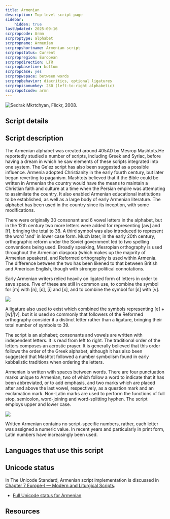 ```yaml
---
title: Armenian
description: Top-level script page
sidebar:
    hidden: true
lastUpdated: 2025-09-16
scrpropcode: Armn
scrproptype: alphabet
scrpropname: Armenian
scrpropshortname: Armenian script
scrpropstatus: Current
scrpropregion: European
scrpropdirection: LTR
scrpropbaseline: bottom
scrpropcase: yes
scrpropwspace: between words
scrpropbehavior: diacritics, optional ligatures
scrpropisonumkey: 230 (left-to-right alphabetic)
scrpropotcode: armn
---
```



![](../images/armn-sample.png "Sedrak Mkrtchyan, Flickr, 2008.")

## Script details

<ScriptDetails />

## Script description

The Armenian alphabet was created around 405AD by Mesrop Mashtots.He reportedly studied a number of scripts, including Greek and Syriac, before having a dream in which he saw elements of these scripts integrated into one system. The Ge'ez script has also been suggested as a possible influence. Armenia adopted Christianity in the early fourth century, but later began reverting to paganism. Mashtots believed that if the Bible could be written in Armenian the country would have the means to maintain a Christian faith and culture at a time when the Persian empire was attempting to assimilate the country. It also enabled Armenian educational institutions to be established, as well as a large body of early Armenian literature. The alphabet has been used in the country since its inception, with some modifications.

There were originally 30 consonant and 6 vowel letters in the alphabet, but in the 12th century two more letters were added for representing [aw] and [f], bringing the total to 38. A third symbol was also introduced to represent the word 'and' in lower case form. Much later, in the early 20th century, orthographic reform under the Soviet government led to two spelling conventions being used. Broadly speaking, Mesropian orthography is used throughout the Armenian diaspora (which makes up the majority of Armenian speakers),  and Reformed orthography is used within Armenia. The difference between the two has been likened to that between British and American English, though with stronger political connotations.

Early Armenian writers relied heavily on ligated form of letters in order to save space. Five of these are still in common use, to combine the symbol for [m] with [n], [ɛ], [i] and [x], and to combine the symbol for [ɛ] with [v]. 

![](../images/armn-ArmeLigas.png)

A ligature also used to exist which combined the symbols representing [ɛ] + [w]/[v], but it is used so commonly that followers of the Reformed orthography consider it a distinct letter rather than a ligature, bringing their total number of symbols to 39.

The script is an alphabet; consonants and vowels are written with independent letters. It is read from left to right. The traditional order of the letters composes an acrostic prayer. It is generally believed that this order follows the order of the Greek alphabet, although it has also been suggested that Mashtot followed a number symbolism found in early kabbalistic traditions when ordering the letters. 

Armenian is written with spaces between words. There are four punctuation marks unique to Armenian, two of which follow a word to indicate that it has been abbreviated, or to add emphasis, and two marks which are placed after and above the last vowel, respectively, as a question mark and an exclamation mark. Non-Latin marks are used to perform the functions of full stop, semicolon, word-joining and word-splitting hyphen. The script employs upper and lower case.

![](../images/armn-ArmenianPunctuation.png)

Written Armenian contains no script-specific numbers, rather, each letter was assigned a numeric value. In recent years and particularly in print form, Latin numbers have increasingly been used.

## Languages that use this script

<WsList script='Armn' wsMax='5' />

## Unicode status

In The Unicode Standard, Armenian script implementation  is discussed in [Chapter 7 Europe-I — Modern and Liturgical Scripts](https://www.unicode.org/versions/latest/core-spec/chapter-7/#G3334).

- [Full Unicode status for Armenian](/scrlang/unicode/armn-unicode)



## Resources

<ScriptResources detailSummary='seemore' />

